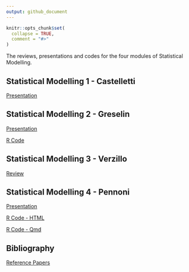 ```yaml
---
output: github_document
---
```


<!-- README.md is generated from README.Rmd. Please edit that file -->
<!-- https://marcozanotti.github.io/election-forecasting-review/ -->

```r
knitr::opts_chunk$set(
  collapse = TRUE,
  comment = "#>"
)
```

The reviews, presentations and codes for the four modules of Statistical Modelling.  


## Statistical Modelling 1 - Castelletti

[Presentation](https://marcozanotti.github.io/statistical-modeling-reviews/stat_mod1/stat_mod1.pdf)  


## Statistical Modelling 2 - Greselin

[Presentation](https://marcozanotti.github.io/statistical-modeling-reviews/stat_mod2/stat_mod2.pdf)  

[R Code](statistical-modeling-reviews/stat_mod2/longclust.R) 


## Statistical Modelling 3 - Verzillo

[Review](https://marcozanotti.github.io/statistical-modeling-reviews/stat_mod3/stat_mod3.pdf)  


## Statistical Modelling 4 - Pennoni

[Presentation](https://marcozanotti.github.io/statistical-modeling-reviews/stat_mod4/stat_mod4.pdf)  

[R Code - HTML](https://marcozanotti.github.io/statistical-modeling-reviews/stat_mod4/missSBM.html) 

[R Code - Qmd](statistical-modeling-reviews/stat_mod4/missSBM.qmd)


## Bibliography

[Reference Papers](https://github.com/marcozanotti/statistical-modeling-reviews/tree/main/material)  
